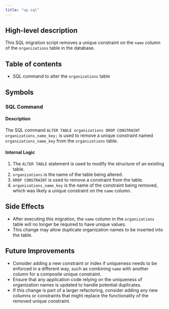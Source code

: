 ```yaml
---
title: "up.sql"
---
```


## High-level description
This SQL migration script removes a unique constraint on the `name` column of the `organizations` table in the database.

## Table of contents
- SQL command to alter the `organizations` table

## Symbols

### SQL Command
#### Description
The SQL command `ALTER TABLE organizations DROP CONSTRAINT organizations_name_key;` is used to remove a unique constraint named `organizations_name_key` from the `organizations` table.

#### Internal Logic
1. The `ALTER TABLE` statement is used to modify the structure of an existing table.
2. `organizations` is the name of the table being altered.
3. `DROP CONSTRAINT` is used to remove a constraint from the table.
4. `organizations_name_key` is the name of the constraint being removed, which was likely a unique constraint on the `name` column.

## Side Effects
- After executing this migration, the `name` column in the `organizations` table will no longer be required to have unique values.
- This change may allow duplicate organization names to be inserted into the table.

## Future Improvements
- Consider adding a new constraint or index if uniqueness needs to be enforced in a different way, such as combining `name` with another column for a composite unique constraint.
- Ensure that any application code relying on the uniqueness of organization names is updated to handle potential duplicates.
- If this change is part of a larger refactoring, consider adding any new columns or constraints that might replace the functionality of the removed unique constraint.